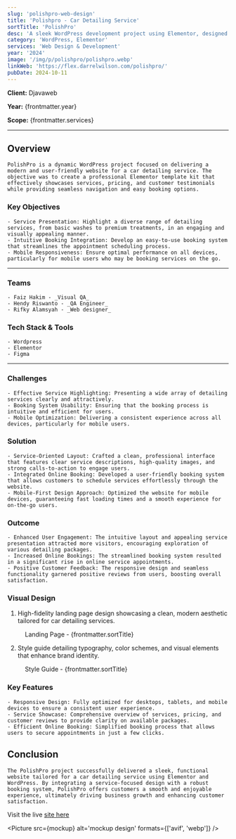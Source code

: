```yaml
---
slug: 'polishpro-web-design'
title: 'Polishpro - Car Detailing Service'
sortTitle: 'PolishPro'
desc: 'A sleek WordPress development project using Elementor, designed as a professional template kit for car detailing services with easy booking integration.'
category: 'WordPress, Elementor'
services: 'Web Design & Development'
year: '2024'
image: '/img/p/polishpro/polishpro.webp'
linkWeb: 'https://flex.darrelwilson.com/polishpro/'
pubDate: 2024-10-11
---
```



**Client:** Djavaweb

**Year:** {frontmatter.year}

**Scope:** {frontmatter.services}

---

## Overview

    PolishPro is a dynamic WordPress project focused on delivering a modern and user-friendly website for a car detailing service. The objective was to create a professional Elementor template kit that effectively showcases services, pricing, and customer testimonials while providing seamless navigation and easy booking options.

### Key Objectives

    - Service Presentation: Highlight a diverse range of detailing services, from basic washes to premium treatments, in an engaging and visually appealing manner.
    - Intuitive Booking Integration: Develop an easy-to-use booking system that streamlines the appointment scheduling process.
    - Mobile Responsiveness: Ensure optimal performance on all devices, particularly for mobile users who may be booking services on the go.

---

### Teams

    - Faiz Hakim - _Visual QA_
    - Hendy Riswanto - _QA Engineer_
    - Rifky Alamsyah - _Web designer_

### Tech Stack & Tools

    - Wordpress
    - Elementor
    - Figma

---

### Challenges

    - Effective Service Highlighting: Presenting a wide array of detailing services clearly and attractively.
    - Booking System Usability: Ensuring that the booking process is intuitive and efficient for users.
    - Mobile Optimization: Delivering a consistent experience across all devices, particularly for mobile users.

### Solution

    - Service-Oriented Layout: Crafted a clean, professional interface that features clear service descriptions, high-quality images, and strong calls-to-action to engage users.
    - Integrated Online Booking: Developed a user-friendly booking system that allows customers to schedule services effortlessly through the website.
    - Mobile-First Design Approach: Optimized the website for mobile devices, guaranteeing fast loading times and a smooth experience for on-the-go users.

### Outcome

    - Enhanced User Engagement: The intuitive layout and appealing service presentation attracted more visitors, encouraging exploration of various detailing packages.
    - Increased Online Bookings: The streamlined booking system resulted in a significant rise in online service appointments.
    - Positive Customer Feedback: The responsive design and seamless functionality garnered positive reviews from users, boosting overall satisfaction.

### Visual Design

1. High-fidelity landing page design showcasing a clean, modern aesthetic tailored for car detailing services.

<figure>
  <Picture
    src={landingPage}
    alt='high fidelity design'
    formats={['avif', 'webp']}
  />
  <figcaption class='text-center'>
    Landing Page - {frontmatter.sortTitle}
  </figcaption>
</figure>

2. Style guide detailing typography, color schemes, and visual elements that enhance brand identity.

<figure>
  <Picture
    src={styleGuide}
    alt='high fidelity design'
    formats={['avif', 'webp']}
  />
  <figcaption class='text-center'>
    Style Guide - {frontmatter.sortTitle}
  </figcaption>
</figure>

### Key Features

    - Responsive Design: Fully optimized for desktops, tablets, and mobile devices to ensure a consistent user experience.
    - Service Showcase: Comprehensive overview of services, pricing, and customer reviews to provide clarity on available packages.
    - Efficient Online Booking: Simplified booking process that allows users to secure appointments in just a few clicks.

## Conclusion

    The PolishPro project successfully delivered a sleek, functional website tailored for a car detailing service using Elementor and WordPress. By integrating a service-focused design with a robust booking system, PolishPro offers customers a smooth and enjoyable experience, ultimately driving business growth and enhancing customer satisfaction.

Visit the live <a href={frontmatter.linkWeb} target='_blank'>site here</a>

<Picture src={mockup} alt='mockup design' formats={['avif', 'webp']} />
